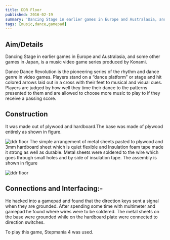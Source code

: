 ```yaml
---
title: DDR Floor
published: 2016-02-19
summary: 'Dancing Stage in earlier games in Europe and Australasia, and some other games in Japan, is a music video game series produced by Konami.'
tags: [music,dance,gamepad]
---
```


## Aim/Details
Dancing Stage in earlier games in Europe and Australasia, and some other games in Japan, is a music video game series produced by Konami.

Dance Dance Revolution is the pioneering series of the rhythm and dance genre in video games. Players stand on a “dance platform” or stage and hit colored arrows laid out in a cross with their feet to musical and visual cues. Players are judged by how well they time their dance to the patterns presented to them and are allowed to choose more music to play to if they receive a passing score.

## Construction
It was made out of plywood and hardboard.The base was made of plywood entirely as shown in figure.

<Image
  src='/static/images/blog/DDR-Floor/1.png'
  alt='ddr floor'
  width='auto'
  height='auto'
/>
The simple arrangement of metal sheets pasted to plywood and 3mm hardboard sheet which is quiet flexible and Insulation foam tape made it strong as well as durable.
Metal sheets were soldered to the wire which goes through small holes and by side of insulation tape.
The assembly is shown in figure

<Image
  src='/static/images/blog/thumbnails/DDR Floor.png'
  alt='ddr floor'
  width='auto'
  height='auto'
/>

## Connections and Interfacing:-
He hacked into a gamepad and found that the direction keys sent a signal when they are grounded.
After spending some time with multimeter and gamepad he found where wires were to be soldered. The metal sheets on the base were grounded while on the hardboard plate were connected to direction switches.

To play this game, Stepmania 4 was used.
<EmbedItem url='https://www.youtube.com/embed/lQzGwIUpIw8' />



